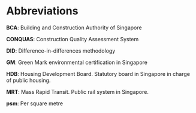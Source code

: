 
\pdfbookmark[section]{Abbreviations}{abbr}

# Abbreviations {#abbr .unnumbered}

**BCA**: Building and Construction Authority of Singapore

**CONQUAS**: Construction Quality Assessment System

**DID**: Difference-in-differences methodology

**GM**: Green Mark environmental certification in Singapore

**HDB**: Housing Development Board. Statutory board in Singapore in charge of public housing.

**MRT**: Mass Rapid Transit. Public rail system in Singapore.

**psm**: Per square metre

\newpage